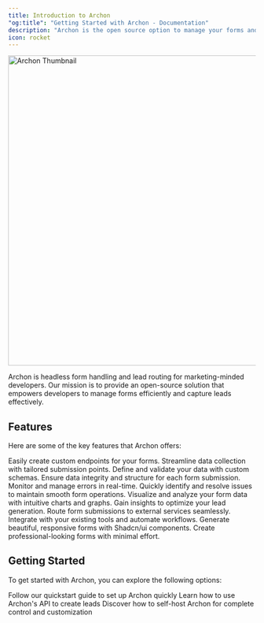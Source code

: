 ```yaml
---
title: Introduction to Archon
"og:title": "Getting Started with Archon - Documentation"
description: "Archon is the open source option to manage your forms and capture leads."
icon: rocket
---
```


<Frame>
  <img
    className="rounded-lg border border-gray-100"
    src="/images/hero-dark.png"
    alt="Archon Thumbnail"
    width="1200"
    height="630"
  />
</Frame>

Archon is headless form handling and lead routing for marketing-minded developers. Our mission is to provide an open-source solution that empowers developers to manage forms efficiently and capture leads effectively.

## Features

Here are some of the key features that Archon offers:

<AccordionGroup>
  <Accordion title="Endpoint Creation" icon="link">
    Easily create custom endpoints for your forms. Streamline data collection with tailored submission points.
  </Accordion>
  <Accordion title="Custom Schema" icon="code">
    Define and validate your data with custom schemas. Ensure data integrity and
    structure for each form submission.
  </Accordion>
  <Accordion title="Error Tracking" icon="bug">
    Monitor and manage errors in real-time. Quickly identify and resolve issues
    to maintain smooth form operations.
  </Accordion>
  <Accordion title="Dashboard" icon="chart-line">
    Visualize and analyze your form data with intuitive charts and graphs. Gain
    insights to optimize your lead generation.
  </Accordion>
  <Accordion title="Webhook Routing" icon="webhook">
    Route form submissions to external services seamlessly. Integrate with your
    existing tools and automate workflows.
  </Accordion>
  <Accordion title="Form Generation" icon="wand-magic-sparkles">
    Generate beautiful, responsive forms with Shadcn/ui components. Create
    professional-looking forms with minimal effort.
  </Accordion>
</AccordionGroup>

## Getting Started

To get started with Archon, you can explore the following options:

<CardGroup cols={2}>
  <Card 
    title="Using Endpoints" 
    icon="code" 
    href="/forms/endpoints/"
  >
    Follow our quickstart guide to set up Archon quickly
  </Card>
  <Card
    title="API Documentation"
    icon="book"
    href="/api-reference/introduction/"
  >
    Learn how to use Archon's API to create leads
  </Card>
  <Card
    title="Self-hosting"
    icon="server"
    href="/open-source/self-hosting/"
  >
    Discover how to self-host Archon for complete control and customization
  </Card>
</CardGroup>
